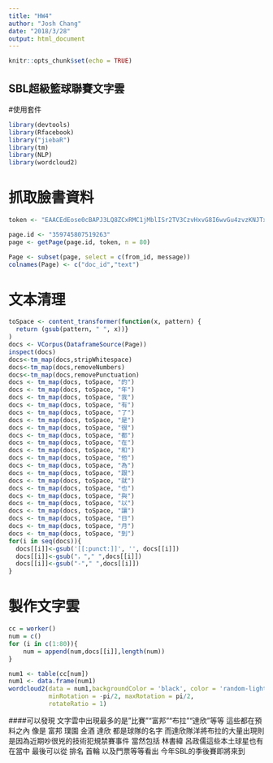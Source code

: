 ```yaml
---
title: "HW4"
author: "Josh Chang"
date: "2018/3/28"
output: html_document
---
```


```r
knitr::opts_chunk$set(echo = TRUE)
```

## SBL超級籃球聯賽文字雲

#使用套件
```r
library(devtools)
library(Rfacebook)
library("jiebaR")
library(tm)
library(NLP) 
library(wordcloud2)
```

# 抓取臉書資料
```r
token <- "EAACEdEose0cBAPJ3LQ8ZCxRMC1jMblISr2TV3CzvHxvG8I6wvGu4zvzKNJTxZAaIFelCgmdOu64UmkuF6XPebwcPivZBKzkIDHc4tiAGq8RwGKBv0WYywx34NfxtRj3e4SfFzZAToslSH59QhEzNTNl4JFSQBZB4KVzAnDWSeG55U2ye8iGcJ1zwcl4VJctSJU7OZCIZA7yiwZDZD"

page.id <- "359745807519263"
page <- getPage(page.id, token, n = 80)

Page <- subset(page, select = c(from_id, message))
colnames(Page) <- c("doc_id","text")
```

# 文本清理
```r
toSpace <- content_transformer(function(x, pattern) {
  return (gsub(pattern, " ", x))}
)
docs <- VCorpus(DataframeSource(Page))
inspect(docs)
docs<-tm_map(docs,stripWhitespace)
docs<-tm_map(docs,removeNumbers)
docs<-tm_map(docs,removePunctuation)
docs <- tm_map(docs, toSpace, "的")
docs <- tm_map(docs, toSpace, "年")
docs <- tm_map(docs, toSpace, "我")
docs <- tm_map(docs, toSpace, "有")
docs <- tm_map(docs, toSpace, "了")
docs <- tm_map(docs, toSpace, "是")
docs <- tm_map(docs, toSpace, "很")
docs <- tm_map(docs, toSpace, "都")
docs <- tm_map(docs, toSpace, "在")
docs <- tm_map(docs, toSpace, "和")
docs <- tm_map(docs, toSpace, "他")
docs <- tm_map(docs, toSpace, "為")
docs <- tm_map(docs, toSpace, "跟")
docs <- tm_map(docs, toSpace, "就")
docs <- tm_map(docs, toSpace, "也")
docs <- tm_map(docs, toSpace, "與")
docs <- tm_map(docs, toSpace, "以")
docs <- tm_map(docs, toSpace, "讓")
docs <- tm_map(docs, toSpace, "日")
docs <- tm_map(docs, toSpace, "月")
docs <- tm_map(docs, toSpace, "到")
for(i in seq(docs)){
  docs[[i]]<-gsub('[[:punct:]]', '', docs[[i]])
  docs[[i]]<-gsub("，"," ",docs[[i]])
  docs[[i]]<-gsub("-"," ",docs[[i]])
}
```

# 製作文字雲
```r
cc = worker()
num = c()
for (i in c(1:80)){
    num = append(num,docs[[i]],length(num))
}

num1 <- table(cc[num])
num1 <- data.frame(num1)
wordcloud2(data = num1,backgroundColor = 'black', color = 'random-light', 
           minRotation = -pi/2, maxRotation = pi/2,  
           rotateRatio = 1)
```

####可以發現 文字雲中出現最多的是"比賽""富邦""布拉""達欣"等等  這些都在預料之內 像是 富邦 璞園 金酒 達欣 都是球隊的名字 而達欣隊洋將布拉的大量出現則是因為近期吵很兇的技術犯規禁賽事件 當然包括 林書緯 呂政儒這些本土球星也有在當中 最後可以從 排名 首輪 以及門票等等看出 今年SBL的季後賽即將來到

